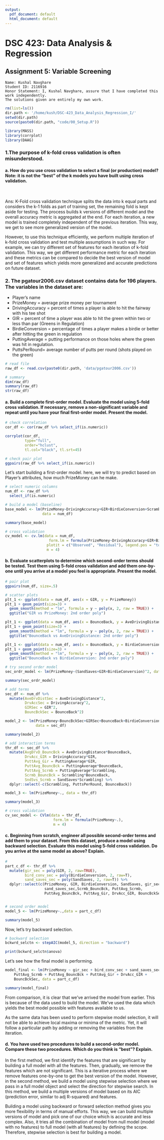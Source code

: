 ```yaml
---
output:
  pdf_document: default
  html_document: default
---
```

# DSC 423: Data Analysis & Regression
## Assignment 5: Variable Screening
~~~
Name: Kushal Navghare
Student ID: 2116916
Honor Statement: I, Kushal Navghare, assure that I have completed this work independently.
The solutions given are entirely my own work.
~~~

```r
rm(list=ls())
dir.path <- '/home/kush/DSC-423_Data_Analysis_Regression_I/'
setwd(dir.path)
source(paste0(dir.path, "code/00_Setup.R"))

library(MASS)
library(corrplot)
library(DAAG)
```

### 1.The purpose of k-fold cross validation is often misunderstood.

#### a. How do you use cross validation to select a final (or production) model? Note: it is not the “best” of the k models you have built using cross validation.

<br>

Ans: K-Fold cross validation technique splits the data into k equal parts and considers the k-1 folds as part of training set, the remaining fold is kept aside for testing. The process builds k versions of different model and the overall accuracy metric is aggregated at the end. For each iteration, a new model is trained completely independent of the previous iteration. This way, we get to see more generalized version of the model.

However, to use this technique efficiently, we perform multiple iteration of k-fold cross validation and test multiple assumptions in such way. For example, we can try different set of features for each iteration of k-fold validation. This way, we get different performance metric for each iteration and these metrics can be compared to decide the best version of model and set of features which yields more generalized and accurate predictions on future dataset.


### 2. The pgatour2006.csv dataset contains data for 196 players. The variables in the dataset are:
* Player’s name
* PrizeMoney = average prize money per tournament
* DrivingAccuracy = percent of times a player is able to hit the fairway with his tee shot
* GIR = percent of time a player was able to hit the green within two or less than par (Greens in Regulation)
* BirdieConversion = percentage of times a player makes a birdie or better after
hitting the green in regulation
* PuttingAverage = putting performance on those holes where the green was hit in
regulation.
* PuttsPerRound= average number of putts per round (shots played on the green)

```r
# read file
raw_df <- read.csv(paste0(dir.path, 'data/pgatour2006.csv'))

# summary
dim(raw_df)
summary(raw_df)
str(raw_df)
```


#### a. Build a complete first-order model. Evaluate the model using 5-fold cross validation. If necessary, remove a non-significant variable and repeat until you have your final first-order model. Present the model.


```r
# check correlation
cor_df <- cor(raw_df %>% select_if(is.numeric))

corrplot(cor_df,
         type="full",
         order="hclust",
         tl.col="black", tl.srt=45)

# check pair plot
ggpairs(raw_df %>% select_if(is.numeric))
```

Let's start building a first-order model. here, we will try to predict based on Player's attributes, how much PrizeMoney can he make.

```r
# select numeric columns
num_df <- raw_df %>% 
  select_if(is.numeric)

# build a model (baseline)
base_model <- lm(PrizeMoney~DrivingAccuracy+GIR+BirdieConversion+Scrambling,
                 data = num_df)

summary(base_model)
```

```r
# cross validation
cv_model <- cv.lm(data = num_df, 
                    form.lm = formula(PrizeMoney~DrivingAccuracy+GIR+BirdieConversion+Scrambling), 
                   plotit = c("Observed", "Residual"), legend.pos = "topleft",
                   m = 4)
```


#### b. Evaluate scatterplots to determine which second-order terms should be tested. Test them using 5-fold cross validation and add them one-by-one until you arrive at a model you feel is appropriate. Present the model.


```r
# pair plot 
ggpairs(num_df, size=.5)
```

```r
# scatter plots
plt_1 <- ggplot(data = num_df, aes(x = GIR, y = PrizeMoney))
plt_1 + geom_point(size=3) + 
  geom_smooth(method = "lm", formula = y ~ poly(x, 2, raw = TRUE)) + 
  ggtitle("GIR vs PrizeMoney: 2nd order poly")

plt_1 <- ggplot(data = num_df, aes(x = BounceBack, y = AveDrivingDistance))
plt_1 + geom_point(size=3) + 
  geom_smooth(method = "lm", formula = y ~ poly(x, 2, raw = TRUE)) + 
  ggtitle("BounceBack vs AveDrivingDistance: 2nd order poly")

plt_1 <- ggplot(data = num_df, aes(x = BounceBack, y = BirdieConversion))
plt_1 + geom_point(size=3) + 
  geom_smooth(method = "lm", formula = y ~ poly(x, 2, raw = TRUE)) + 
  ggtitle("BounceBack vs BirdieConversion: 2nd order poly")

```

```r
# try second order model
sec_ordr_model <- lm(PrizeMoney~(SandSaves+GIR+BirdieConversion)^2, data = num_df)

summary(sec_ordr_model)

```

```r
# add terms
sec_df <- num_df %>% 
  mutate(AveDrvDistSec = AveDrivingDistance^2, 
         DrvAccSec = DrivingAccuracy^2, 
         GIRSec = GIR^2, 
         BouncBckSec = BounceBack^2)

model_2 <- lm(PrizeMoney~BouncBckSec+GIRSec+BounceBack+BirdieConversion+GIR,
              data = sec_df)

summary(model_2)
```

```r
# add interaction terms
thr_df <- sec_df %>% 
  mutate(AvgDrvD_BouncBck = AveDrivingDistance*BounceBack, 
         DrvAcc_GIR = DrivingAccuracy*GIR, 
         PuttAvg_Gir = PuttingAverage*GIR, 
         PuttAvg_BouncBck = PuttingAverage*BounceBack, 
         PuttAvg_Scrmb = PuttingAverage*Scrambling, 
         Scrmb_BouncBck = Scrambling*BounceBack, 
         SndSvs_Scrmb = SandSaves*Scrambling) %>% 
  dplyr::select(-c(Scrambling, PuttsPerRound, BounceBack))

model_3 <- lm(PrizeMoney~., data = thr_df)

summary(model_3)
```

```r
# cross validation
cv_sec_model <- CVlm(data = thr_df, 
                      form.lm = formula(PrizeMoney~.),
                      m = 4)
```


#### c. Beginning from scratch, engineer all possible second-order terms and add them to your dataset. From this dataset, produce a model using backward selection. Evaluate this model using 5-fold cross validation. Do you arrive at the same model as above? Explain.


```r
# 
part_c_df <- thr_df %>% 
  mutate(gir_sec = poly(GIR, 2, raw=TRUE), 
         bird_conv_sec = poly(BirdieConversion, 2, raw=T), 
         sand_saves_sec = poly(SandSaves, 2, raw=T)) %>% 
  dplyr::select(c(PrizeMoney, GIR, BirdieConversion, SandSaves, gir_sec, bird_conv_sec, 
                  sand_saves_sec,Scrmb_BouncBck, PuttAvg_Scrmb,
                  PuttAvg_BouncBck, PuttAvg_Gir, DrvAcc_GIR, BouncBckSec))


# second order model
model_5 <- lm(PrizeMoney~.,data = part_c_df)

summary(model_5)
```
Now, let's try backward selection.

```r
# backward selection
bckwrd_selctn <- stepAIC(model_5, direction = "backward")

print(bckwrd_selctn$anova)
```
Let's see how the final model is performing.

```r
model_final <- lm(PrizeMoney ~ gir_sec + bird_conv_sec + sand_saves_sec + Scrmb_BouncBck + 
    PuttAvg_Scrmb + PuttAvg_BouncBck + PuttAvg_Gir + DrvAcc_GIR + 
    BouncBckSec, data = part_c_df)

summary(model_final)
```
From comparison, it is clear that we've arrived the model from earlier. This is because of the data used to build the model. We've used the data which yields the best model possible with features available to us. 

As the same data has been used to perform stepwise model selection, it will not be able to achieve local maxima or minima of the metric. Yet, it will follow a particular path by adding or removing the variables from the iteration.


#### d. You have used two procedures to build a second-order model. Compare these two procedures. Which do you think is “best”? Explain.

In the first method, we first identify the features that are significant by building a full model with all the features. Then, gradually, we remove the features which are not significant. This is a iterative process where we remove features one-by-one to get the best version of the model. However, in the second method, we build a model using stepwise selection where we pass in a full model object and select the direction for stepwise search. In this method, we build a multiple versions of model based on its AIC (prediction error, similar to adj R-squared) and features. 

Building a model using backward or forward selection method gives you more flexibility in terms of manual efforts. This way, we can build multiple versions of model and pick one of our choice which is accurate and less complex. Also, it tries all the combination of model from null model (model with no features) to full model (with all features) by defining the scope. Therefore, stepwise selection is best for building a model.